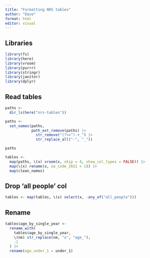 ```yaml
---
title: "Formatting NRS tables"
author: "Dave"
format: html
editor: visual
---
```


## Libraries

```r
library(fs)
library(here)
library(vroom)
library(purrr)
library(stringr)
library(janitor)
library(dplyr)
```

## Read tables

```r
paths <-
  dir_ls(here("nrs-tables"))

paths <-
  set_names(paths, 
            path_ext_remove(paths) |> 
              str_remove("(?<=^).+_") |> 
              str_replace_all("-", "_"))

paths

tables <-
  map(paths, \(x) vroom(x, skip = 4, show_col_types = FALSE)) |> 
  map(\(x) rename(x, oa_code_2021 = 1)) |> 
  map(clean_names)
```

## Drop 'all people' col

```r
tables <- map(tables, \(x) select(x, -any_of("all_people")))
```

## Rename

```r
tables$age_by_single_year <- 
  rename_with(
    tables$age_by_single_year, 
    \(nm) str_replace(nm, "x", "age_"),
    -1
  ) |> 
  rename(age_under_1 = under_1)
```
